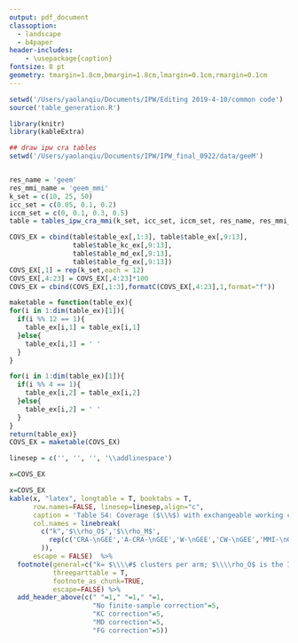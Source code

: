 ```yaml
---
output: pdf_document
classoption: 
  - landscape
  - b4paper
header-includes:
    - \usepackage{caption}
fontsize: 8 pt 
geometry: tmargin=1.8cm,bmargin=1.8cm,lmargin=0.1cm,rmargin=0.1cm
---
```


\captionsetup[table]{labelformat=empty}
\pagestyle{empty}

```R

setwd('/Users/yaolanqiu/Documents/IPW/Editing 2019-4-10/common code')
source('table_generation.R')

library(knitr)
library(kableExtra)

## draw ipw cra tables
setwd('/Users/yaolanqiu/Documents/IPW/IPW_final_0922/data/geeM')


res_name = 'geem'
res_mmi_name = 'geem_mmi'
k_set = c(10, 25, 50)
icc_set = c(0.05, 0.1, 0.2)
iccm_set = c(0, 0.1, 0.3, 0.5)
table = tables_ipw_cra_mmi(k_set, icc_set, iccm_set, res_name, res_mmi_name)

COVS_EX = cbind(table$table_ex[,1:3], table$table_ex[,9:13],
                table$table_kc_ex[,9:13],
                table$table_md_ex[,9:13],
                table$table_fg_ex[,9:13])
COVS_EX[,1] = rep(k_set,each = 12)
COVS_EX[,4:23] = COVS_EX[,4:23]*100
COVS_EX = cbind(COVS_EX[,1:3],formatC(COVS_EX[,4:23],1,format="f"))

maketable = function(table_ex){
for(i in 1:dim(table_ex)[1]){
  if(i %% 12 == 1){
    table_ex[i,1] = table_ex[i,1] 
  }else{
    table_ex[i,1] = ' '
  }
}

for(i in 1:dim(table_ex)[1]){
  if(i %% 4 == 1){
    table_ex[i,2] = table_ex[i,2] 
  }else{
    table_ex[i,2] = ' '
  }
}
return(table_ex)}
COVS_EX = maketable(COVS_EX)

linesep = c('', '', '', '\\addlinespace')

x=COVS_EX
```


```R

x=COVS_EX
kable(x, "latex", longtable = T, booktabs = T,
      row.names=FALSE, linesep=linesep,align="c",
      caption = 'Table S4: Coverage ($\\%$) with exchangeable working correlation matrix and robust standard errors, uncorrected and with three finite-sample corrections',
      col.names = linebreak(
        c("k",'$\\rho_O$','$\\rho_M$',
          rep(c('CRA-\nGEE','A-CRA-\nGEE','W-\nGEE','CW-\nGEE','MMI-\nGEE'),4)
        )),
      escape = FALSE)  %>%
  footnote(general=c("k= $\\\\#$ clusters per arm; $\\\\rho_O$ is the ICC of the (conditional) outcome model (see Eqn. 6 in the manuscript text); $\\\\rho_M$ is the ICC of the probability of missing (POM) model (see Eqn. 7B in the manuscript text.","Note that the finite-sample corrections are due to: Kauermann G $\\\\&$ Carroll R (2001, JASA 96(456): 1387-1396); Mancl LA $\\\\&$ Derouen TA (2001, Biometrics 57(1): 126-134); and Fay $\\\\&$ Graubard (2001, Biometrics 57(4):1198-1206), with all details described in Section 2 above."),
           threeparttable = T,
           footnote_as_chunk=TRUE, 
           escape=FALSE) %>%
  add_header_above(c(" "=1," "=1," "=1,
                     "No finite-sample correction"=5,
                     "KC correction"=5,
                     "MD correction"=5,
                     "FG correction"=5)) 
```
